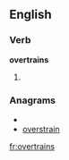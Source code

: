 ==English==

===Verb===
'''overtrains'''

# {{third-person singular of|[[overtrain]]}}

===Anagrams===
* {{alphagram|aeinorrstv}}
* [[overstrain#English|overstrain]]

[[fr:overtrains]]